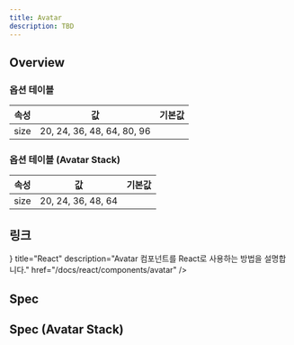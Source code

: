 ```yaml
---
title: Avatar
description: TBD
---
```


<SanityGuideline title="Avatar" />

## Overview

### 옵션 테이블

| 속성        | 값                          | 기본값    |
| ----------- | -------------------------- | --------- |
| size        | 20, 24, 36, 48, 64, 80, 96 |           |

### 옵션 테이블 (Avatar Stack)

| 속성        | 값                          | 기본값    |
| ----------- | -------------------------- | --------- |
| size        | 20, 24, 36, 48, 64         |           |

## 링크

<Cards>
  <Card
    icon={<AtomIcon />}
    title="React"
    description="Avatar 컴포넌트를 React로 사용하는 방법을 설명합니다."
    href="/docs/react/components/avatar"
  />
</Cards>

## Spec

<ComponentSpecBlock id="avatar" />

## Spec (Avatar Stack)

<ComponentSpecBlock id="avatar-stack" />
